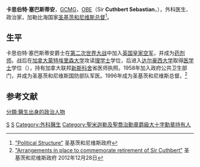 {{NoteTA
|G1=PoliticiansUK
|G2=People
|G3=Country
}}
<!-- 檔案不存在 [[File:Cuthbert_Sebastian_in_2012|thumb]] -->
'''卡思伯特·塞巴斯蒂安'''，[[GCMG|GCMG]]，[[OBE|OBE]]（Sir '''Cuthbert Sebastian'''，{{bd|1921年|10月22日|2017年|3月25日|S}}），外科医生、政治家，加勒比海国家[[圣基茨和尼维斯|圣基茨和尼维斯]][[圣基茨和尼维斯总督|总督]]<ref>[http://www.gov.kn/our-political-structure "Political Structure"] {{Wayback|url=http://www.gov.kn/our-political-structure |date=20121008005638 }} 圣基茨和尼维斯政府</ref>。

==生平==
卡思伯特·塞巴斯蒂安爵士在[[第二次世界大战|第二次世界大战]]中加入[[英国皇家空军|英国皇家空军]]，并成为[[药剂师|药剂师]]。战后在[[加拿大|加拿大]][[蒙特埃里森大学|蒙特埃里森大学]]攻读[[理学士|理学士]]学位，后进入[[达尔豪西大学|达尔豪西大学]]取得[[医学士|医学士]]学位（{{lang|en|MDCM}}），持有加拿大联邦[[新斯科舍|新斯科舍]]省医师执照。1958年加入政府公共卫生部门，并成为圣基茨和尼维斯国防部队军医。1996年成为圣基茨和尼维斯总督。<ref>[http://www.gov.kn/node/785 "Arrangements in place to commemorate retirement of Sir Cuthbert"] {{Wayback|url=http://www.gov.kn/node/785 |date=20131029195435 }} 圣基茨和尼维斯政府 2012年12月28日</ref>

{{start box}}
{{succession box|{{le|克莱门特·阿林德尔|Clement Arrindell}}|{{le|埃德蒙·勞倫斯|Edmund Lawrence}}|[[圣基茨和尼维斯总督|圣基茨和尼维斯总督]]|1996年－2013年}}
{{end box}}

==参考文献==
<references/>

{{DEFAULTSORT:Sebastian, Sir Cuthbert}}

[[Category:圣基茨和尼维斯总督|S]]
[[Category:OBE勳銜|S]]
[[Category:外科醫生|Category:外科醫生]]
[[Category:聖米迦勒及聖喬治勳章爵級大十字勳章持有人|Category:聖米迦勒及聖喬治勳章爵級大十字勳章持有人]]
[[分類:醫生出身的政治人物|分類:醫生出身的政治人物]]

{{America-poli-bio-stub}}